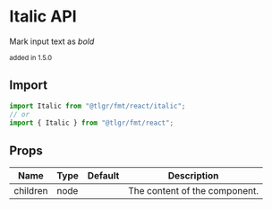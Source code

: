# Italic API

Mark input text as _bold_

<small>added in 1.5.0</small>

## Import

```jsx
import Italic from "@tlgr/fmt/react/italic";
// or
import { Italic } from "@tlgr/fmt/react";
```

## Props

| Name     | Type | Default | Description                   |
| -------- | ---- | ------- | ----------------------------- |
| children | node |         | The content of the component. |

